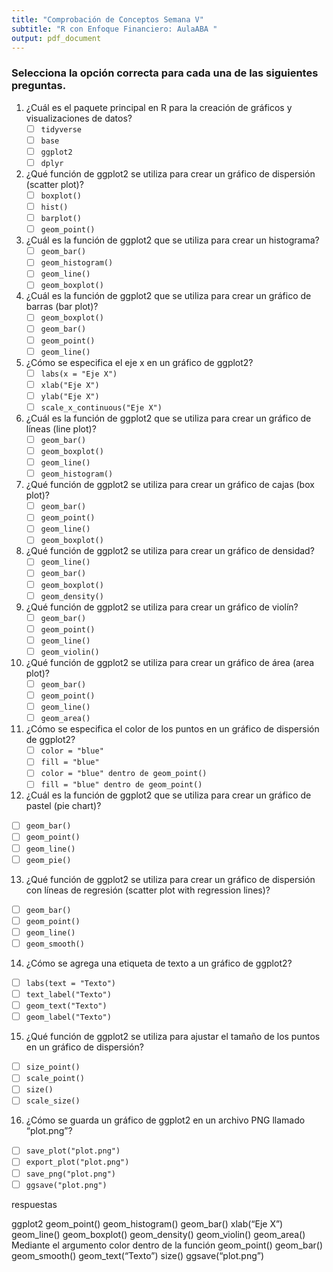 ```yaml
---
title: "Comprobación de Conceptos Semana V"
subtitle: "R con Enfoque Financiero: AulaABA "
output: pdf_document
---
```


### Selecciona la opción correcta para cada una de las siguientes preguntas.

1. ¿Cuál es el paquete principal en R para la creación de gráficos y visualizaciones de datos?
   - [ ] `tidyverse`
   - [ ] `base`
   - [ ] `ggplot2`
   - [ ] `dplyr`

2. ¿Qué función de ggplot2 se utiliza para crear un gráfico de dispersión (scatter plot)?
   - [ ] `boxplot()`
   - [ ] `hist()`
   - [ ] `barplot()`
   - [ ] `geom_point()`

3. ¿Cuál es la función de ggplot2 que se utiliza para crear un histograma?
   - [ ] `geom_bar()`
   - [ ] `geom_histogram()`
   - [ ] `geom_line()`
   - [ ] `geom_boxplot()`

4. ¿Cuál es la función de ggplot2 que se utiliza para crear un gráfico de barras (bar plot)?
   - [ ] `geom_boxplot()`
   - [ ] `geom_bar()`
   - [ ] `geom_point()`
   - [ ] `geom_line()`

5. ¿Cómo se especifica el eje x en un gráfico de ggplot2?
   - [ ] `labs(x = "Eje X")`
   - [ ] `xlab("Eje X")`
   - [ ] `ylab("Eje X")`
   - [ ] `scale_x_continuous("Eje X")`

6. ¿Cuál es la función de ggplot2 que se utiliza para crear un gráfico de líneas (line plot)?
   - [ ] `geom_bar()`
   - [ ] `geom_boxplot()`
   - [ ] `geom_line()`
   - [ ] `geom_histogram()`

7. ¿Qué función de ggplot2 se utiliza para crear un gráfico de cajas (box plot)?
   - [ ] `geom_bar()`
   - [ ] `geom_point()`
   - [ ] `geom_line()`
   - [ ] `geom_boxplot()`

8. ¿Qué función de ggplot2 se utiliza para crear un gráfico de densidad?
   - [ ] `geom_line()`
   - [ ] `geom_bar()`
   - [ ] `geom_boxplot()`
   - [ ] `geom_density()`

9. ¿Qué función de ggplot2 se utiliza para crear un gráfico de violín?
   - [ ] `geom_bar()`
   - [ ] `geom_point()`
   - [ ] `geom_line()`
   - [ ] `geom_violin()`

10. ¿Qué función de ggplot2 se utiliza para crear un gráfico de área (area plot)?
    - [ ] `geom_bar()`
    - [ ] `geom_point()`
    - [ ] `geom_line()`
    - [ ] `geom_area()`

11. ¿Cómo se especifica el color de los puntos en un gráfico de dispersión de ggplot2?
    - [ ] `color = "blue"`
    - [ ] `fill = "blue"`
    - [ ] `color = "blue" dentro de geom_point()`
    - [ ] `fill = "blue" dentro de geom_point()`

12. ¿Cuál es la función de ggplot2 que se utiliza para crear un gráfico de pastel (pie chart)?
   - [ ] `geom_bar()`
   - [ ] `geom_point()`
   - [ ] `geom_line()`
   - [ ] `geom_pie()`

13. ¿Qué función de ggplot2 se utiliza para crear un gráfico de dispersión con líneas de regresión (scatter plot with regression lines)?
   - [ ] `geom_bar()`
   - [ ] `geom_point()`
   - [ ] `geom_line()`
   - [ ] `geom_smooth()`

14. ¿Cómo se agrega una etiqueta de texto a un gráfico de ggplot2?
   - [ ] `labs(text = "Texto")`
   - [ ] `text_label("Texto")`
   - [ ] `geom_text("Texto")`
   - [ ] `geom_label("Texto")`

15. ¿Qué función de ggplot2 se utiliza para ajustar el tamaño de los puntos en un gráfico de dispersión?
   - [ ] `size_point()`
   - [ ] `scale_point()`
   - [ ] `size()`
   - [ ] `scale_size()`

16. ¿Cómo se guarda un gráfico de ggplot2 en un archivo PNG llamado "plot.png"?
   - [ ] `save_plot("plot.png")`
   - [ ] `export_plot("plot.png")`
   - [ ] `save_png("plot.png")`
   - [ ] `ggsave("plot.png")`


respuestas

ggplot2
geom_point()
geom_histogram()
geom_bar()
xlab("Eje X")
geom_line()
geom_boxplot()
geom_density()
geom_violin()
geom_area()
Mediante el argumento color dentro de la función geom_point()
geom_bar()
geom_smooth()
geom_text("Texto")
size()
ggsave("plot.png")


